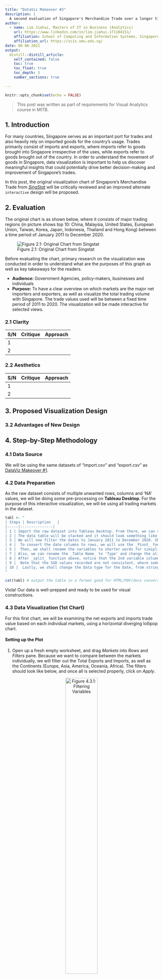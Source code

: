 ```yaml
---
title: "DataViz Makeover #2"
description: |
  A second evaluation of Singapore's Merchandize Trade over a longer timeline and more countries.
author:
  - name: Lim Jiahui, Masters of IT in Business (Analytics) 
    url: https://www.linkedin.com/in/lim-jiahui-171104151/
    affiliation: School of Computing and Information Systems, Singapore Management University
    affiliation_url: https://scis.smu.edu.sg/
date: 06-06-2021
output:
  distill::distill_article:
    self_contained: false
    toc: true
    toc_float: true
    toc_depth: 3
    number_sections: true
    
---
```



```r
knitr::opts_chunk$set(echo = FALSE)
```

>This post was written as part of requirements for Visual Analytics course in MITB.

## 1. Introduction
For many countries, Singapore serves as an important port for trades and also heavily rely on imported goods for the country's usage. Trades primarily consist of imports and exports, where imports refer to goods brought into Singapore irrespective of the uses, while exports refer to goods brought out of the country. In order to understand the movement of goods in Singapore, data visualization is important to help us discover meaningful insights that could potentially drive better decision-making and improvement of Singapore's trades.

In this post, the original visualization chart of Singapore's Merchandise Trade from [_SingStat_](https://www.singstat.gov.sg/modules/infographics/singapore-international-trade) will be critically reviewed and an improved  alternate `interactive` design will be proposed.


## 2. Evaluation

The original chart is as shown below, where it consists of major trading regions (in picture shows top 10: China, Malaysia, United States, European Union, Taiwan, Korea, Japan, Indonesia, Thailand and Hong Kong) between a time period of January 2011 to December 2020.

![Figure 2.1: Original Chart from Singstat](img/download.png)

Before evaluating the chart, primary research on the visualization was conducted in order to understand what are the purposes of this graph as well as key takeaways for the readers.

* **Audience:** Government Agencies, policy-makers, businesses and individuals
* **Purpose:** To have a clear overview on which markets are the major net importers and exporters, as well as visualize the total trading volume with Singapore. The trade values used will be between a fixed time period of 2011 to 2020. The visualization will be made interactive for selected views.



### 2.1 Clarity

S/N | Critique | Approach
----| ---------|----------
1 |  |
2 |  |

### 2.2 Aesthetics

S/N | Critique | Approach
----| ---------|----------
1 |  |
2 |  |

## 3. Proposed Visualization Design


### 3.2 Advantages of New Design




## 4. Step-by-Step Methodology

### 4.1 Data Source

We will be using the same datasets of "import.csv" and "export.csv" as [DataViz Makeover #1](https://limjiahui.netlify.app/posts/2021-05-21-dataviz-makeover-1/). 


### 4.2 Data Preparation

As the raw dataset consists of multiple unwanted rows, columns and 'NA' values, we will be doing some pre-processing on **Tableau Desktop**. For the purpose of this interactive visualization, we will be using all trading markets in the dataset.


```r
tabl <- "
| Steps | Description   | 
|-----|:-------------:|
| 1 | Import the raw dataset into Tableau Desktop. From there, we can see 2 different tables - T1 and T2.<br/>![Figure](img/4.2.1.png){width=50%}![Figure](img/4.2.2.png){width=50%}<br/>Click on _New Union_ and drag both T1 and T2 and select _Apply_. |
| 2 | The data table will be stacked and it should look something like this: <br/>![Figure](img/4.2.3.png){width=100%}<br/> Notice that the structure of the table is wrong, thus we can click on _Cleaned with Data Interpreter_ at the side pane and it will automatically detect the exact table structure.<br/>![Figure](img/4.2.4.png){width=50%}<br/>The data table should now look like this:<br/>![Figure](img/4.2.5.png)<br/> | 
| 3 | We will now filter the dates to January 2011 to December 2020. Shift and hold to select all unwanted columns, right click and select _Hide_. <br/>![Figure](img/4.2.8.png){width=60%}<br/> |
| 4 |  To convert the date columns to rows, we will use the _Pivot_ function by right clicking the selected columns. <br/>![Figure](img/4.2.9.png){width=70%}<br/> We can then rename the pivoted columns accordingly. |
| 5 |  Then, we shall rename the variables to shorter words for simiplicity and uniformity. Initially, the namings of the regions are very long and inconsistent as shown below.<br/>![Figure](img/4.2.11.1.png){width=80%}<br/> As there are many regions, it will take alot of time to rename all individually. Hence, we shall use the split function in Tableau. <br/>![Figure](img/4.2.11.2.png){width=80%}<br/> Great! Now tableau has automatically seperate the units and the region names. At the top right hand of the column, click on the tiny triangle and select _Aliases_. <br/>![Figure](img/4.2.10.png){width=60%}<br/> <br/>![Figure](img/4.2.11.3.png){width=90%}<br/> Now, we can check through the namings and rename those longer ones to their acronyms or shorter version. <br/>**Note:** There are few regions that requires some prior knowledge and research before renaming, eg. Commonwealth of Independent States (CIS) is a group of states together, and Democratic People's Republic of Korea is North Korea. <br/> The final names should look like this: <br/>![Figure](img/4.2.11.4.png){width=90%}<br/> We shall rename this new column as 'Markets'. |
| 7 | Also, we can rename the _Table Name_ to 'Type' and change the aliases from T1 and T2 to Exports and Imports accordingly.<br/>![Figure](img/4.2.12.png){width=80%}<br/> |
| 8 | After _split_ function above, notice that the 2nd variable columns becomes like this: <br/>![Figure](img/4.2.16.png){width=80%}<br/> Hence, we shall filter those out to tidy up our table. At the top right corner of the page, click on _Add_ under _Filter_. <br/>![Figure](img/4.2.17.png){width=70%}<br/> Select _Variables Split 2_ and check on the Million and Thousand only. <br/>![Figure](img/4.2.18.png){width=70%}<br/> After that, click on Ok to apply. |
| 9 |  Note that the SGD values recorded are not consistent, where some are in SGD Millon Dollars, while the rest are in SGD Thousands. As the numbers are all big, we will standardize across all values to SGD Billion Dollars. Create a _Calculated Field_ from the mini triangle again. <br/>![Figure](img/4.2.13.png){width=60%}<br/> We can enter the following formula to the field using if-else function and click _Apply_. <br/>![Figure](img/4.2.19.png){width=90%}<br/> |
| 10 |  Lastly, we shall change the Data type for the Date, from strings to Datetime format. <br/>![Figure](img/4.2.15.png){width=50%}<br/> |
"

cat(tabl) # output the table in a format good for HTML/PDF/docx conversion
```

Viola! Our data is well-prepped and ready to be used for visual constructions.



### 4.3 Data Visualization (1st Chart)

For this first chart, we will be examining the net exports and imports trade value based on each individual markets, using a horizontal diverging lollipop chart. 

#### Setting up the Plot

1. Open up a fresh empty worksheet, and drag _Markets_ into _Rows_ and _Filters_ pane. Because we want to compare between the markets individually, we will filter out the Total Exports and Imports, as well as the Continents (Europe, Asia, America, Oceania, Africa). The filters should look like below, and once all is selected properly, click on _Apply_.

<center>

![Figure 4.3.1: Filtering Variables](img/4.3.1.png){width=50%}

</center>

2. Next, we will create a calculated field to show the net trade values. Right-click onto the Data pane and click on _Create Calculated Field_. We will use an if-else function to multiply the SGD value to negative if it its imports (aka sheet = 'T1'). Hence, we can apply the formula as shown in Fig 4.3.3 and rename it to "Net Trade Indicator".


<center>

![Figure 4.3.2: Creating Calculated Field](img/4.3.2.png){width=50%}

![Figure 4.3.3: Inputting if-else functions](img/4.3.3.png){width=75%}

</center>


3. Now, drag the "Net Trade Indicator" into the _Columns_, and you can see a diverging bar chart already. In order to make it a lollipop shape, we have to use dual axis. Drag "Net Trade Indicator" again to columns to create this effect, but change the marks as "Circle" instead and thus it should look something like Fig 4.3.4. 

<center>

![Figure 4.3.4: Creating dual axis with different markings](img/4.3.4.png)

</center>


4. Now, lets join them together into one axis. Right click on the x-axis and select on _Dual Axis_. After that, remember to _Synchronize Axis_ so that the plots appear together in sync.


<center>

![Figure 4.3.5: Making into one axis](img/4.3.5.png){width=30%}![Figure 4.3.6: Synchronize Axis](img/4.3.6.png){width=30%}

![Figure 4.3.5: Making into one axis and Synchronize](){width=0%}

</center>


5. Note that after combining them, the shapes of the chart might be different. Do make sure that one of them is a circle, while the other is a bar graph. You can make the changes under the individual Marks pane (do not change the All marks pane!).

<center>

![Figure 4.3.6: Making into one axis](img/4.3.7.png){width=30%}

</center>


6. Next, we shall alter the size and colour for the charts. For the lollipop shape, we need the bar graph to be very thin while the circle to be larger. We can make the necessary changes in its individual Marks pane as well, under _Size_ tab. We can also change the colours under _Color_ accordingly to make the stem and head more distinct. Once the changes has been made, we have achieved our lollipop shape!


<center>

![](img/4.3.8.png)![](img/4.3.9.png)

![Figure 4.3.7: Changing colours and sizes](){width=0%}

![Figure 4.3.8: Lollipop Shape](img/4.3.10.png){width=70%}

</center>


7. As the original purpose of the graph is to see Singapore's **Major** trading partners, we shall now create a parameter called "Top N Trading Partners". This parameter can also be used as a filter to change the N value based on what the viewer wish to see.
    + Right click at the Data Pane and select _Create Parameter_.
    + We shall create a list with integers from 5-20 with stepsize of 5.
    + In order to allow it to work as a filter for _Markets_ variable, we can edit the _Markets_ filter by navigating to the _Top_ tab and select the _By field_, changing it to the name of the parameter we just created.
    + As we are interested in filtering by **Total Sum of Imports and Exports value**, we can select that condition under _by_ drop down menu as well.


<center>

![](img/4.3.12.png){width=40%}![](img/4.3.13.png){width=55%}

![Figure 4.3.9: Creating a list parameter](){width=0%}

![](img/4.3.14.png){width=50%}![](img/4.3.16.png){width=50%}

![Figure 4.3.10: Adding parameter into the filter](){width=0%}

</center>


8. Let us now tidy up our graphs but adding the directional colours, labels and filters. 
    + Firstly, we can change the colours based on the direction by dragging in "Net Trade Indicator" into the _Color_ tab for the **Circle** graph. Click on the colour legend and change it into two-step colours.
    + Then, we shall drag the "Net Trade Indicator" into the _Label_ tab for **Circle** graph and realign it to center.
    + As the numbers are quite long, we shall alter them into whole numbers for easier viewing. Right-click on the x-axis and select _Format_. Under the Default, we can customize the appearance of the numbers.
    + Lastly, we shall add our filters. Click on the parameter and select _Show Parameter_. We are also interested to see the changes across time, hence lets drag the _Date_ variable into the _Filters_ and display the years as a single value list.


<center>

![](img/4.3.17.png){width=40%}![](img/4.3.18.png){width=55%}

![Figure 4.3.11: Changing of Colours and Label layout](){width=0%}

![](img/4.3.19.png){width=30%}![](img/4.3.20.png){width=60%}

![Figure 4.3.12: Making the labels to whole numbers](){width=0%}

![](img/4.3.21.png){width=40%}![](img/4.3.22.png){width=50%}

![Figure 4.3.13: Adding filters](){width=0%}

</center>


9. To make our graph visibly clearer for readers, we shall add in a reference line as well as color-coded sections.
    + Right click onto the x-axis and select _Add Reference Line_.
    + Edit the parameters by changing the value to a constant 0, dotted line, as well as filled colours as shown in Fig 4.3.15.


<center>

![Figure 4.3.14: Adding a reference line](img/4.3.23.png){width=40%}

![Figure 4.3.14: Editing appearance of reference line and graph](img/4.3.24.png){width=60%}

</center>


#### Inserting Tooltip

Let's now make the visual more interactive with the use of tooltips. We can edit the tooltip manually or by adding calculated fields.

1. First, we can create a calculated field that will differentiate net importers and exporters. Right-click on the data pane and select _Create Calculated Field_. Then, we can input the formula as shown below, naming it as _Net Trade_Type_:

<center>

![Figure 4.3.15: Calculated field for Tooltip](img/4.3.25.png){width=70%}

</center>


2. Drag this field into the _Tooltip_ tab under Marks pane, and click on the tab. We shall edit the tooltip by clicking onto _Insert_ and select the various fields highlighted. We can also further beautify the tooltip with bolding, colours and changing of font size etc. Our final edit will look similar to Fig 4.3.16.

<center>

![Figure 4.3.15: Inserting fields into Tooltip](img/4.3.26.png){width=70%}

![Figure 4.3.15: Inserting fields into Tooltip](img/4.3.27.png){width=70%}

</center>



#### Final Graph

And now our first chart is done! After a few finishing touches (hiding the top axis, renaming chart title, sort in descending), our final static diverging lollipop graph will look like this:


![Figure 4.3.17: Final Static Lollipop Graph for Net Trade Value](img/Net Trade Value.png)



### 4.4 Data Visualization (2nd Chart)

Moving on to the second chart, this graph will visualize the overall performance of each trading partners with Singapore via a bar and line chart combined together. We will also be using the same parameter filter and year filter for this chart.

#### Setting up the Plot

1. Create an empty sheet, and drag the _Markets_ into the _Columns_ panes. Similarly, we will filter the continents as well as total exports and imports out to focus on trading partners only. We can also add in the _Date_ into _Filters_ and also show the parameter as a filter as well, similar to the above chart.

2. Next, we shall generated two calculated fields, one for exports and the other for imports. We can simply divide them based on an if-else function for calculated fields as shown below.

<center>

![](img/4.4.1.png){width=50%}![](img/4.4.2.png){width=50%}

![Figure 4.4.1: Calculations for Imports and Exports](){width=0%}

</center>


3. From here, we shall drag the _Measures Values_ straight into the _Rows_ pane. Note that there will many values, and thus we will drag all out except for the Exports and Imports. We can then change the type of graph to a line chart, and it should like something below:

<center>

![Figure 4.4.2: Line Graphs](img/4.4.3.png){width=100%}

</center>


4. Now, we shall add in the bar graph. Drag in _SGD (Billion)_ into the _Rows_ after the _Measure Values_. We can change the type of graph to bar chart, and also perform _Dual Axis_ and _Synchronize Axis_. 
    + Make sure to change the colours of the graph to make it more visible. Drag _Type_ into the _Color_ tab under the line graph Marks pane to get a distinguished colour for type of trade.
    + Additionally, sort the bar graph so that it appears in descending order. We can do so by clicking at the tiny icon beside the y-axis name of the bar chart.


<center>

![](img/4.4.4.png){width=30%}![](img/4.4.5.png){width=30%}

![Figure 4.4.3: Formatting the Bar Graph into same axis](){width=0%}

</center>


5. In order to make our graph more interactive, we shall add in an additional filter (that will also be used with the above chart simultaneously) that allow the users to choose the continent. Each continent will also contain the respective countries and regions, which can be found [_HERE_](https://simple.wikipedia.org/wiki/List_of_countries_by_continents).
    + To do so, we will need to use the _Group_ function and manually group them accordingly.
    + With reference to the link, we can group all regions into 5 continents: Asia, Africa, Europe, America and Oceania. Those that does not fit will be pushed to "-" category which we won't be touching at all.
    + Eventually, we will want to achieve something like Fig. 4.4.4.Rename the column as _Continents_.
    
<center>

![](img/4.4.6.png){width=30%}![](img/4.4.7.png){width=50%}

![Figure 4.4.4: Grouping into 5 continents](img/4.4.8.png){width=50%}

</center>


6. Next, we would want to add in this grouped data as a filter. Drag _Continents_ into the _Filters_. As we want to allow _Top N Trading Partners_ filter to be used together with the _Continents_ filter, click on the mini triangle of the _Continents_ filter and select _Add to Context_. Viola!! The top N partners shown will be based on the continents selected.


<center>

![Figure 4.4.5: Linking up both "Continents" and "Top N Trading Partners" filters](img/4.4.9.png){width=40%}

</center>


#### Insert ToolTip



#### Final Graph

Finally, we are done with the second chart! It is much easier as we have already generated the filters from previous chart. After some minor touch ups (renaming title, edit colours), the chart should look something like this:

![Figure 4.4.5: Final Static Bar and Line Graph](img/Trade Value.png)


### 4.5 Dashboard

Highlighting

Annotation

Smooth Animations



## 5. Final Visualization



### Main Observations






---
<center>

That's all for my dataviz makeover #2 post! Thanks for reading :)

</center>


#### References

* [Statista](https://www.statista.com/chart/18356/net-importers-and-exporters/)
* [DataViz Peer Learning](https://isss608.netlify.app/dataviz/dataviz1#peer-learning)
* [Countries/Regions for each Continent](https://simple.wikipedia.org/wiki/List_of_countries_by_continents)







